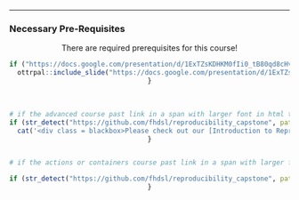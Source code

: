 
<hr>

### Necessary Pre-Requisites


<center>

:::warning
There are required prerequisites for this course!
:::

```r
if ("https://docs.google.com/presentation/d/1ExTZsKDHKM0fIi0_tB80qd8cHvqjEDyNJp-OsnvZ19o/edit?slide=id.g366a6ed3497_0_211#slide=id.g366a6ed3497_0_211" != "NA"){
  ottrpal::include_slide("https://docs.google.com/presentation/d/1ExTZsKDHKM0fIi0_tB80qd8cHvqjEDyNJp-OsnvZ19o/edit?slide=id.g366a6ed3497_0_211#slide=id.g366a6ed3497_0_211")
}
```



<br>

```r

# if the advanced course past link in a span with larger font in html to intro course
if (str_detect("https://github.com/fhdsl/reproducibility_capstone", pattern = "Adv_Reproducibility")){
  cat('<div class = blackbox>Please check out our [Introduction to Reproducibility Course](https://jhudatascience.org/Reproducibility_in_Cancer_Informatics).</div>')
}


# if the actions or containers course past link in a span with larger font in html to intro and advanced course

if (str_detect("https://github.com/fhdsl/reproducibility_capstone", pattern = "Automation|Containers")){cat('<div class = blackbox>Please check out our [Introduction to Reproducibility Course](https://jhudatascience.org/Reproducibility_in_Cancer_Informatics) and our [Advanced Reproducibility Course](https://jhudatascience.org/Adv_Reproducibility_in_Cancer_Informatics).</div>')
}
```

</center>

<br>

